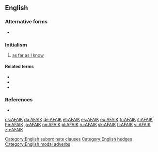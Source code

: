 {{also|afaik}}
==English==

===Alternative forms===
* {{l|en|afaik}}

===Initialism===
{{rfc-header|Initialism}}
{{head|en|initialism}}

# {{lb|en|Internet slang}} [[as far as I know]]

====Related terms====
* {{l|en|AFAIR}}
* {{l|en|AFAIAC}}
* {{l|en|AFAICT}}

===References===
* {{cite-book|author=Spears, Richard A.|year=2000|title=NTC's Dictionary of American Slang and Colloquial Expressions|edition=third edition|publisher=NTC|page=3|isbn=0-8442-0461-7}}

[[Category:English subordinate clauses]]
[[Category:English hedges]]
[[Category:English modal adverbs]]

[[cs:AFAIK]]
[[da:AFAIK]]
[[de:AFAIK]]
[[et:AFAIK]]
[[es:AFAIK]]
[[eu:AFAIK]]
[[fr:AFAIK]]
[[it:AFAIK]]
[[he:AFAIK]]
[[ja:AFAIK]]
[[nn:AFAIK]]
[[pl:AFAIK]]
[[ru:AFAIK]]
[[sk:AFAIK]]
[[fi:AFAIK]]
[[vi:AFAIK]]
[[zh:AFAIK]]
